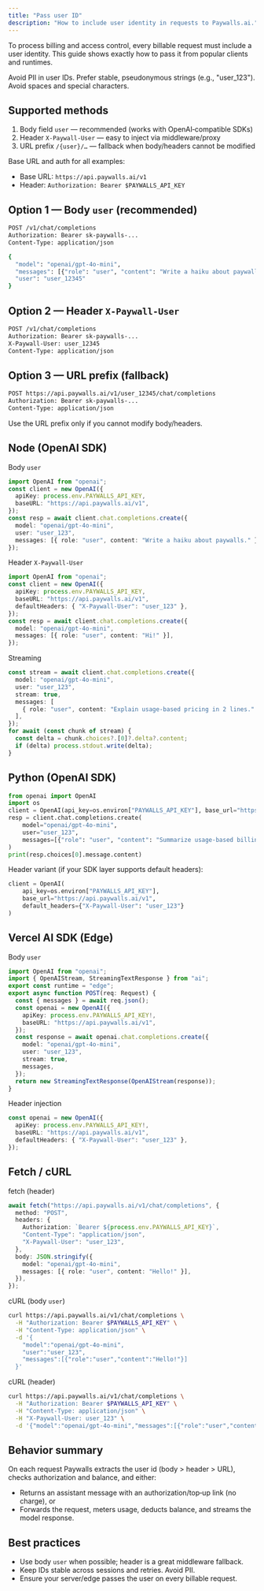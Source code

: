 ```yaml
---
title: "Pass user ID"
description: "How to include user identity in requests to Paywalls.ai."
---
```


To process billing and access control, every billable request must include a user identity. This guide shows exactly how to pass it from popular clients and runtimes.

<Warning>
  Avoid PII in user IDs. Prefer stable, pseudonymous strings (e.g., "user_123").
  Avoid spaces and special characters.
</Warning>

## Supported methods

1. Body field `user` — recommended (works with OpenAI‑compatible SDKs)
2. Header `X-Paywall-User` — easy to inject via middleware/proxy
3. URL prefix `/{user}/…` — fallback when body/headers cannot be modified

Base URL and auth for all examples:

- Base URL: `https://api.paywalls.ai/v1`
- Header: `Authorization: Bearer $PAYWALLS_API_KEY`

## Option 1 — Body `user` (recommended)

```bash
POST /v1/chat/completions
Authorization: Bearer sk-paywalls-...
Content-Type: application/json

{
  "model": "openai/gpt-4o-mini",
  "messages": [{"role": "user", "content": "Write a haiku about paywalls."}],
  "user": "user_12345"
}
```

## Option 2 — Header `X-Paywall-User`

```bash
POST /v1/chat/completions
Authorization: Bearer sk-paywalls-...
X-Paywall-User: user_12345
Content-Type: application/json
```

## Option 3 — URL prefix (fallback)

```bash
POST https://api.paywalls.ai/v1/user_12345/chat/completions
Authorization: Bearer sk-paywalls-...
Content-Type: application/json
```

<Info>Use the URL prefix only if you cannot modify body/headers.</Info>

## Node (OpenAI SDK)

Body `user`

```ts
import OpenAI from "openai";
const client = new OpenAI({
  apiKey: process.env.PAYWALLS_API_KEY,
  baseURL: "https://api.paywalls.ai/v1",
});
const resp = await client.chat.completions.create({
  model: "openai/gpt-4o-mini",
  user: "user_123",
  messages: [{ role: "user", content: "Write a haiku about paywalls." }],
});
```

Header `X-Paywall-User`

```ts
import OpenAI from "openai";
const client = new OpenAI({
  apiKey: process.env.PAYWALLS_API_KEY,
  baseURL: "https://api.paywalls.ai/v1",
  defaultHeaders: { "X-Paywall-User": "user_123" },
});
const resp = await client.chat.completions.create({
  model: "openai/gpt-4o-mini",
  messages: [{ role: "user", content: "Hi!" }],
});
```

Streaming

```ts
const stream = await client.chat.completions.create({
  model: "openai/gpt-4o-mini",
  user: "user_123",
  stream: true,
  messages: [
    { role: "user", content: "Explain usage-based pricing in 2 lines." },
  ],
});
for await (const chunk of stream) {
  const delta = chunk.choices?.[0]?.delta?.content;
  if (delta) process.stdout.write(delta);
}
```

## Python (OpenAI SDK)

```python
from openai import OpenAI
import os
client = OpenAI(api_key=os.environ["PAYWALLS_API_KEY"], base_url="https://api.paywalls.ai/v1")
resp = client.chat.completions.create(
    model="openai/gpt-4o-mini",
    user="user_123",
    messages=[{"role": "user", "content": "Summarize usage-based billing."}],
)
print(resp.choices[0].message.content)
```

Header variant (if your SDK layer supports default headers):

```python
client = OpenAI(
    api_key=os.environ["PAYWALLS_API_KEY"],
    base_url="https://api.paywalls.ai/v1",
    default_headers={"X-Paywall-User": "user_123"}
)
```

## Vercel AI SDK (Edge)

Body `user`

```ts
import OpenAI from "openai";
import { OpenAIStream, StreamingTextResponse } from "ai";
export const runtime = "edge";
export async function POST(req: Request) {
  const { messages } = await req.json();
  const openai = new OpenAI({
    apiKey: process.env.PAYWALLS_API_KEY!,
    baseURL: "https://api.paywalls.ai/v1",
  });
  const response = await openai.chat.completions.create({
    model: "openai/gpt-4o-mini",
    user: "user_123",
    stream: true,
    messages,
  });
  return new StreamingTextResponse(OpenAIStream(response));
}
```

Header injection

```ts
const openai = new OpenAI({
  apiKey: process.env.PAYWALLS_API_KEY!,
  baseURL: "https://api.paywalls.ai/v1",
  defaultHeaders: { "X-Paywall-User": "user_123" },
});
```

## Fetch / cURL

fetch (header)

```ts
await fetch("https://api.paywalls.ai/v1/chat/completions", {
  method: "POST",
  headers: {
    Authorization: `Bearer ${process.env.PAYWALLS_API_KEY}`,
    "Content-Type": "application/json",
    "X-Paywall-User": "user_123",
  },
  body: JSON.stringify({
    model: "openai/gpt-4o-mini",
    messages: [{ role: "user", content: "Hello!" }],
  }),
});
```

cURL (body `user`)

```bash
curl https://api.paywalls.ai/v1/chat/completions \
  -H "Authorization: Bearer $PAYWALLS_API_KEY" \
  -H "Content-Type: application/json" \
  -d '{
    "model":"openai/gpt-4o-mini",
    "user":"user_123",
    "messages":[{"role":"user","content":"Hello!"}]
  }'
```

cURL (header)

```bash
curl https://api.paywalls.ai/v1/chat/completions \
  -H "Authorization: Bearer $PAYWALLS_API_KEY" \
  -H "Content-Type: application/json" \
  -H "X-Paywall-User: user_123" \
  -d '{"model":"openai/gpt-4o-mini","messages":[{"role":"user","content":"Hello!"}]}'
```

## Behavior summary

On each request Paywalls extracts the user id (body > header > URL), checks authorization and balance, and either:

- Returns an assistant message with an authorization/top‑up link (no charge), or
- Forwards the request, meters usage, deducts balance, and streams the model response.

## Best practices

- Use body `user` when possible; header is a great middleware fallback.
- Keep IDs stable across sessions and retries. Avoid PII.
- Ensure your server/edge passes the user on every billable request.

